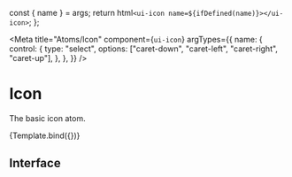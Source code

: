
  const { name } = args;
  return html`<ui-icon name=${ifDefined(name)}></ui-icon>`;
};

<Meta
  title="Atoms/Icon"
  component={`ui-icon`}
  argTypes={{
    name: {
      control: {
        type: "select",
        options: ["caret-down", "caret-left", "caret-right", "caret-up"],
      },
    },
  }}
/>

# Icon

The basic icon atom.

<Canvas>
  <Story
    name="Icon"
    args={{
      name: "caret-right",
    }}
  >
    {Template.bind({})}
  </Story>
</Canvas>

## Interface

<ArgsTable />
